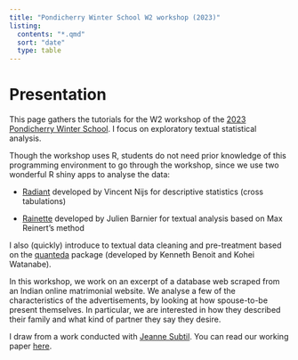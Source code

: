 ---
title: "Pondicherry Winter School W2 workshop (2023)" 
listing:
  contents: "*.qmd"
  sort: "date"
  type: table
---

# Presentation

This page gathers the tutorials for the W2 workshop of the [2023 Pondicherry Winter School](https://www.ifpindia.org/ifp-in-spotlight/digital-society-social-sciences-winter-school-november-13-17-2023/). I focus on exploratory textual statistical analysis.

Though the workshop uses R, students do not need prior knowledge of this programming environment to go through the workshop, since we use two wonderful R shiny apps to analyse the data:

-   [Radiant](https://radiant-rstats.github.io/docs/index.html) developed by Vincent Nijs for descriptive statistics (cross tabulations)

-   [Rainette](https://juba.github.io/rainette/index.html) developed by Julien Barnier for textual analysis based on Max Reinert's method

I also (quickly) introduce to textual data cleaning and pre-treatment based on the [quanteda](https://quanteda.io/) package (developed by Kenneth Benoit and Kohei Watanabe).

In this workshop, we work on an excerpt of a database web scraped from an Indian online matrimonial website. We analyse a few of the characteristics of the advertisements, by looking at how spouse-to-be present themselves. In particular, we are interested in how they described their family and what kind of partner they say they desire.

I draw from a work conducted with [Jeanne Subtil](https://www.linkedin.com/in/jeanne-subtil-a81757106/?originalSubdomain=fr). You can read our working paper [here](/material/wp/Digitized%20Matchmaking_WP19.pdf).
